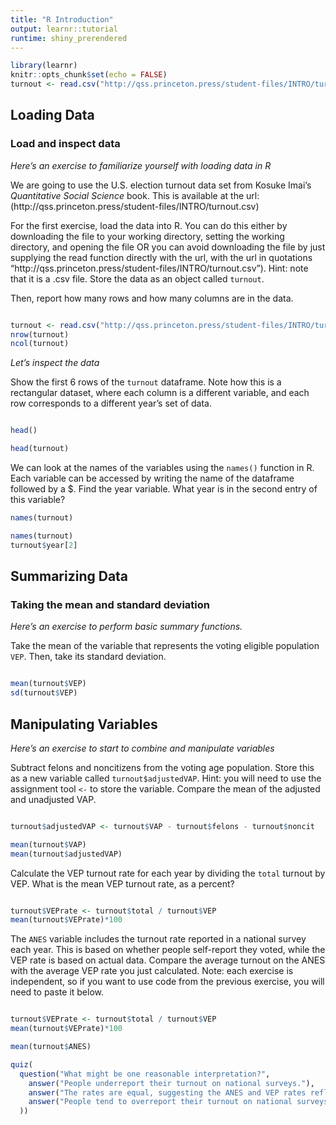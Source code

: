 ```yaml
---
title: "R Introduction"
output: learnr::tutorial
runtime: shiny_prerendered
---
```



```r
library(learnr)
knitr::opts_chunk$set(echo = FALSE)
turnout <- read.csv("http://qss.princeton.press/student-files/INTRO/turnout.csv")
```


## Loading Data

### Load and inspect data 

*Here's an exercise to familiarize yourself with loading data in R*

We are going to use the U.S. election turnout data set from Kosuke Imai's *Quantitative Social Science* book. This is available at the url: (http://qss.princeton.press/student-files/INTRO/turnout.csv)

For the first exercise, load the data into R. You can do this either by downloading the file to your working directory, setting the working directory, and opening the file OR you can avoid downloading the file by just supplying the read function directly with the url, with the url in quotations "http://qss.princeton.press/student-files/INTRO/turnout.csv"). Hint: note that it is a .csv file. Store the data as an object called `turnout`.

Then, report how many rows and how many columns are in the data.

```r

```


```r
turnout <- read.csv("http://qss.princeton.press/student-files/INTRO/turnout.csv")
nrow(turnout)
ncol(turnout)
```

*Let's inspect the data*

Show the first 6 rows of the `turnout` dataframe. Note how this is a rectangular dataset, where each column is a different variable, and each row corresponds to a different year's set of data.

```r

```

```r
head()
```


```r
head(turnout)
```


We can look at the names of the variables using the `names()` function in R. Each variable can be accessed by writing the name of the dataframe followed by a \$. Find the year variable. What year is in the second entry of this variable?

```r
names(turnout)

```

```r
names(turnout)
turnout$year[2]
```

## Summarizing Data


### Taking the mean and standard deviation

*Here's an exercise to perform basic summary functions.*

Take the mean of the variable that represents the voting eligible population `VEP`. Then, take its standard deviation.

```r

```

```r
mean(turnout$VEP)
sd(turnout$VEP)
```

## Manipulating Variables

*Here's an exercise to start to combine and manipulate variables*

Subtract felons and noncitizens from the voting age population. Store this as a new variable called `turnout$adjustedVAP`. Hint: you will need to use the assignment tool `<-` to store the variable. Compare the mean of the adjusted and unadjusted VAP.

```r

```

```r
turnout$adjustedVAP <- turnout$VAP - turnout$felons - turnout$noncit

mean(turnout$VAP)
mean(turnout$adjustedVAP)
```

Calculate the VEP turnout rate for each year by dividing the `total` turnout by VEP. What is the mean VEP turnout rate, as a percent?

```r

```

```r
turnout$VEPrate <- turnout$total / turnout$VEP
mean(turnout$VEPrate)*100
```

The `ANES` variable includes the turnout rate reported in a national survey each year. This is based on whether people self-report they voted, while the VEP rate is based on actual data. Compare the average turnout on the ANES with the average VEP rate you just calculated. Note: each exercise is independent, so if you want to use code from the previous exercise, you will need to paste it below.

```r

```


```r
turnout$VEPrate <- turnout$total / turnout$VEP
mean(turnout$VEPrate)*100

mean(turnout$ANES)
```



```r
quiz(
  question("What might be one reasonable interpretation?",
    answer("People underreport their turnout on national surveys."),
    answer("The rates are equal, suggesting the ANES and VEP rates reflect the same calculation"),
    answer("People tend to overreport their turnout on national surveys.", correct = TRUE)
  ))
```
